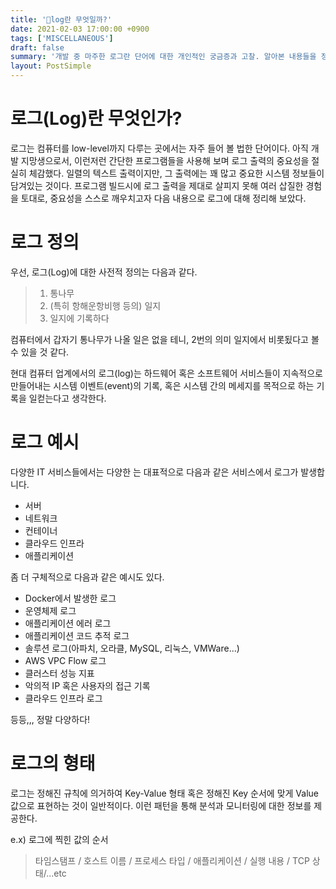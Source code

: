 ```yaml
---
title: '🤔log란 무엇일까?'
date: 2021-02-03 17:00:00 +0900
tags: ['MISCELLANEOUS']
draft: false
summary: '개발 중 마주한 로그란 단어에 대한 개인적인 궁금증과 고찰. 알아본 내용들을 정리한 문서. IT주변 용어/상식/정보 정리 문서'
layout: PostSimple
---
```


# 로그(Log)란 무엇인가?

로그는 컴퓨터를 low-level까지 다루는 곳에서는 자주 들어 볼 법한 단어이다. 아직 개발 지망생으로서, 이런저런 간단한 프로그램들을 사용해 보며 로그 출력의 중요성을 절실히 체감했다. 일렬의 텍스트 출력이지만, 그 출력에는 꽤 많고 중요한 시스템 정보들이 담겨있는 것이다. 프로그램 빌드시에 로그 출력을 제대로 살피지 못해 여러 삽질한 경험을 토대로, 중요성을 스스로 깨우치고자 다음 내용으로 로그에 대해 정리해 보았다.

# 로그 정의
우선, 로그(Log)에 대한 사전적 정의는 다음과 같다.

> 1. 통나무
> 2. (특히 항해운항비행 등의) 일지
> 3. 일지에 기록하다

컴퓨터에서 갑자기 통나무가 나올 일은 없을 테니, 2번의 의미 일지에서 비롯됬다고 볼 수 있을 것 같다.

현대 컴퓨터 업계에서의 로그(log)는 하드웨어 혹은 소프트웨어 서비스들이 지속적으로 만들어내는 시스템 이벤트(event)의 기록, 혹은 시스템 간의 메세지를 목적으로 하는 기록을 일컫는다고 생각한다.

# 로그 예시
다양한 IT 서비스들에서는 다양한 는 대표적으로 다음과 같은 서비스에서 로그가 발생합니다.

- 서버
- 네트워크
- 컨테이너
- 클라우드 인프라
- 애플리케이션

좀 더 구체적으로 다음과 같은 예시도 있다.

- Docker에서 발생한 로그
- 운영체제 로그
- 애플리케이션 에러 로그
- 애플리케이션 코드 추적 로그
- 솔루션 로그(아파치, 오라클, MySQL, 리눅스, VMWare...)
- AWS VPC Flow 로그
- 클러스터 성능 지표 
- 악의적 IP 혹은 사용자의 접근 기록
- 클라우드 인프라 로그

등등,,, 정말 다양하다!

# 로그의 형태

로그는 정해진 규칙에 의거하여 Key-Value 형태 혹은 정해진 Key 순서에 맞게 Value 값으로 표현하는 것이 일반적이다. 이런 패턴을 통해 분석과 모니터링에 대한 정보를 제공한다.

e.x) 로그에 찍힌 값의 순서

> 타임스탬프 / 호스트 이름 / 프로세스 타입 / 애플리케이션 / 실행 내용 / TCP 상태/...etc